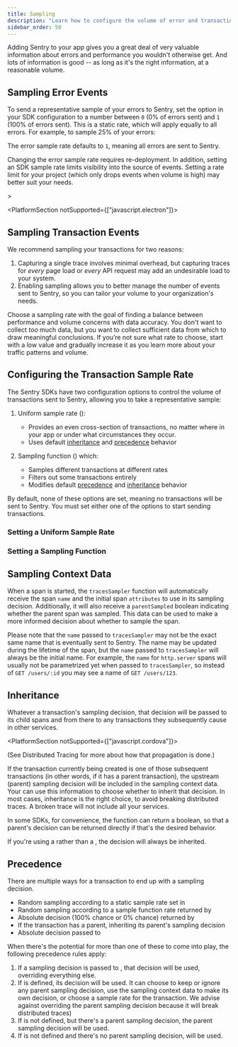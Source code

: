 ```yaml
---
title: Sampling
description: "Learn how to configure the volume of error and transaction events sent to Sentry."
sidebar_order: 50
---
```


Adding Sentry to your app gives you a great deal of very valuable information about errors and performance you wouldn't otherwise get. And lots of information is good -- as long as it's the right information, at a reasonable volume.

## Sampling Error Events

To send a representative sample of your errors to Sentry, set the <PlatformIdentifier name="sample-rate" /> option in your SDK configuration to a number between `0` (0% of errors sent) and `1` (100% of errors sent). This is a static rate, which will apply equally to all errors. For example, to sample 25% of your errors:

<PlatformContent includePath="configuration/sample-rate" />

The error sample rate defaults to `1`, meaning all errors are sent to Sentry.

<Alert>

Changing the error sample rate requires re-deployment. In addition, setting an SDK sample rate limits visibility into the source of events. Setting a rate limit for your project (which only drops events when volume is high) may better suit your needs.

</Alert>>

<PlatformSection notSupported={["javascript.electron"]}>

## Sampling Transaction Events

We recommend sampling your transactions for two reasons:

1. Capturing a single trace involves minimal overhead, but capturing traces for _every_ page load or _every_ API request may add an undesirable load to your system.
2. Enabling sampling allows you to better manage the number of events sent to Sentry, so you can tailor your volume to your organization's needs.

Choose a sampling rate with the goal of finding a balance between performance and volume concerns with data accuracy. You don't want to collect _too_ much data, but you want to collect sufficient data from which to draw meaningful conclusions. If you’re not sure what rate to choose, start with a low value and gradually increase it as you learn more about your traffic patterns and volume.

## Configuring the Transaction Sample Rate

The Sentry SDKs have two configuration options to control the volume of transactions sent to Sentry, allowing you to take a representative sample:

1. Uniform sample rate (<PlatformIdentifier name="traces-sample-rate" />):

   - Provides an even cross-section of transactions, no matter where in your app or under what circumstances they occur.
   - Uses default [inheritance](#inheritance) and [precedence](#precedence) behavior

2. Sampling function (<PlatformIdentifier name="traces-sampler" />) which:
   - Samples different transactions at different rates
   - <PlatformLink to="/configuration/filtering/">Filters</PlatformLink> out some
     transactions entirely
   - Modifies default [precedence](#precedence) and [inheritance](#inheritance) behavior

By default, none of these options are set, meaning no transactions will be sent to Sentry. You must set either one of the options to start sending transactions.

### Setting a Uniform Sample Rate

<PlatformContent includePath="performance/uniform-sample-rate" />

### Setting a Sampling Function

<PlatformContent includePath="performance/sampling-function-intro" />

## Sampling Context Data

When a span is started, the `tracesSampler` function will automatically receive the span `name` and the initial span `attributes` to use in its sampling decision. Additionally, it will also receive a `parentSampled` boolean indicating whether the parent span was sampled. This data can be used to make a more informed decision about whether to sample the span.

<PlatformContent includePath="performance/custom-sampling-context" />

Please note that the `name` passed to `tracesSampler` may not be the exact same name that is eventually sent to Sentry. The name may be updated during the lifetime of the span, but the `name` passed to `tracesSampler` will always be the initial name. For example, the `name` for `http.server` spans will usually not be parametrized yet when passed to `tracesSampler`, so instead of `GET /users/:id` you may see a name of `GET /users/123`.

</PlatformSection>

## Inheritance

Whatever a transaction's sampling decision, that decision will be passed to its child spans and from there to any transactions they subsequently cause in other services.

<PlatformSection notSupported={["javascript.cordova"]}>

(See <PlatformLink to="/tracing/trace-propagation/">Distributed Tracing</PlatformLink> for more about how that propagation is done.)

</PlatformSection>

If the transaction currently being created is one of those subsequent transactions (in other words, if it has a parent transaction), the upstream (parent) sampling decision will be included in the sampling context data. Your <PlatformIdentifier name="traces-sampler" /> can use this information to choose whether to inherit that decision. In most cases, inheritance is the right choice, to avoid breaking distributed traces. A broken trace will not include all your services.

<PlatformContent includePath="performance/always-inherit-sampling-decision">

In some SDKs, for convenience, the <PlatformIdentifier name="traces-sampler" /> function can return a boolean, so that a parent's decision can be returned directly if that's the desired behavior.

</PlatformContent>

If you're using a <PlatformIdentifier name="traces-sample-rate" /> rather than a <PlatformIdentifier name="traces-sampler" />, the decision will always be inherited.

## Precedence

There are multiple ways for a transaction to end up with a sampling decision.

- Random sampling according to a static sample rate set in <PlatformIdentifier name="traces-sample-rate" />
- Random sampling according to a sample function rate returned by <PlatformIdentifier name="traces-sampler" />
- Absolute decision (100% chance or 0% chance) returned by <PlatformIdentifier name="traces-sampler" />
- If the transaction has a parent, inheriting its parent's sampling decision
- Absolute decision passed to <PlatformIdentifier name="start-transaction" />

When there's the potential for more than one of these to come into play, the following precedence rules apply:

1. If a sampling decision is passed to <PlatformIdentifier name="start-transaction" />, that decision will be used, overriding everything else.
1. If <PlatformIdentifier name="traces-sampler" /> is defined, its decision will be used. It can choose to keep or ignore any parent sampling decision, use the sampling context data to make its own decision, or choose a sample rate for the transaction. We advise against overriding the parent sampling decision because it will break distributed traces)
1. If <PlatformIdentifier name="traces-sampler" /> is not defined, but there's a parent sampling decision, the parent sampling decision will be used.
1. If <PlatformIdentifier name="traces-sampler" /> is not defined and there's no parent sampling decision, <PlatformIdentifier name="traces-sample-rate" /> will be used.

